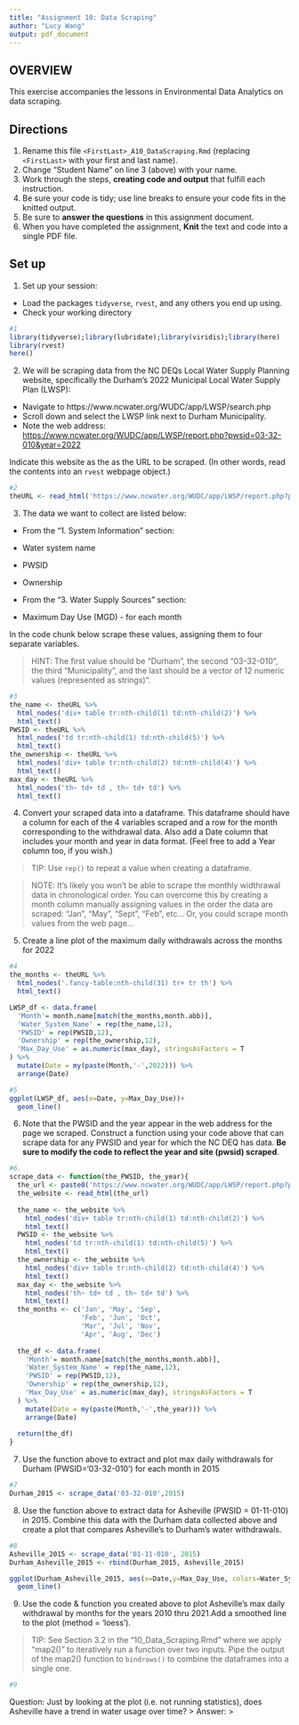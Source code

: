 ```yaml
---
title: "Assignment 10: Data Scraping"
author: "Lucy Wang"
output: pdf_document
---
```


## OVERVIEW

This exercise accompanies the lessons in Environmental Data Analytics on data scraping. 

## Directions
1. Rename this file `<FirstLast>_A10_DataScraping.Rmd` (replacing `<FirstLast>` with your first and last name).
2. Change "Student Name" on line 3 (above) with your name.
3. Work through the steps, **creating code and output** that fulfill each instruction.
4. Be sure your code is tidy; use line breaks to ensure your code fits in the knitted output.
5. Be sure to **answer the questions** in this assignment document.
6. When you have completed the assignment, **Knit** the text and code into a single PDF file.


## Set up 
1. Set up your session:

* Load the packages `tidyverse`, `rvest`, and any others you end up using.
* Check your working directory

```r
#1 
library(tidyverse);library(lubridate);library(viridis);library(here)
library(rvest)
here()

```

2. We will be scraping data from the NC DEQs Local Water Supply Planning website, specifically the Durham's 2022 Municipal Local Water Supply Plan (LWSP): 
 * Navigate to https://www.ncwater.org/WUDC/app/LWSP/search.php
 * Scroll down and select the LWSP link next to Durham Municipality. 
 * Note the web address: <https://www.ncwater.org/WUDC/app/LWSP/report.php?pwsid=03-32-010&year=2022>
 
Indicate this website as the as the URL to be scraped. (In other words, read the contents into an `rvest` webpage object.)

```r
#2 
theURL <- read_html('https://www.ncwater.org/WUDC/app/LWSP/report.php?pwsid=03-32-010&year=2022')
```

3. The data we want to collect are listed below:

* From the "1. System Information" section:
 * Water system name
 * PWSID
 * Ownership
 
* From the "3. Water Supply Sources" section:
 * Maximum Day Use (MGD) - for each month

In the code chunk below scrape these values, assigning them to four separate variables.

>HINT: The first value should be "Durham", the second "03-32-010", the third "Municipality", and the last should be a vector of 12 numeric values (represented as strings)".

```r
#3 
the_name <- theURL %>% 
  html_nodes('div+ table tr:nth-child(1) td:nth-child(2)') %>% 
  html_text()
PWSID <- theURL %>% 
  html_nodes('td tr:nth-child(1) td:nth-child(5)') %>% 
  html_text()
the_ownership <- theURL %>% 
  html_nodes('div+ table tr:nth-child(2) td:nth-child(4)') %>% 
  html_text()
max_day <- theURL %>% 
  html_nodes('th~ td+ td , th~ td+ td') %>% 
  html_text()
```


4. Convert your scraped data into a dataframe. This dataframe should have a column for each of the 4 variables scraped and a row for the month corresponding to the withdrawal data. Also add a Date column that includes your month and year in data format. (Feel free to add a Year column too, if you wish.)

>TIP: Use `rep()` to repeat a value when creating a dataframe.

>NOTE: It's likely you won't be able to scrape the monthly widthrawal data in chronological order. You can overcome this by creating a month column manually assigning values in the order the data are scraped: "Jan", "May", "Sept", "Feb", etc... Or, you could scrape month values from the web page...

5. Create a line plot of the maximum daily withdrawals across the months for 2022

```r
#4 
the_months <- theURL %>% 
  html_nodes('.fancy-table:nth-child(31) tr+ tr th') %>% 
  html_text()

LWSP_df <- data.frame(
  'Month'= month.name[match(the_months,month.abb)],
  'Water_System_Name' = rep(the_name,12),
  'PWSID' = rep(PWSID,12), 
  'Ownership' = rep(the_ownership,12),
  'Max_Day_Use' = as.numeric(max_day), stringsAsFactors = T
) %>% 
  mutate(Date = my(paste(Month,'-',2022))) %>% 
  arrange(Date)

#5 
ggplot(LWSP_df, aes(x=Date, y=Max_Day_Use))+
  geom_line()
```

6. Note that the PWSID and the year appear in the web address for the page we scraped. Construct a function using your code above that can scrape data for any PWSID and year for which the NC DEQ has data. **Be sure to modify the code to reflect the year and site (pwsid) scraped**.

```r
#6. 
scrape_data <- function(the_PWSID, the_year){
  the_url <- paste0('https://www.ncwater.org/WUDC/app/LWSP/report.php?pwsid=', the_PWSID, '&year=', the_year)
  the_website <- read_html(the_url)
  
  the_name <- the_website %>% 
    html_nodes('div+ table tr:nth-child(1) td:nth-child(2)') %>% 
    html_text()
  PWSID <- the_website %>% 
    html_nodes('td tr:nth-child(1) td:nth-child(5)') %>% 
    html_text()
  the_ownership <- the_website %>% 
    html_nodes('div+ table tr:nth-child(2) td:nth-child(4)') %>% 
    html_text()
  max_day <- the_website %>% 
    html_nodes('th~ td+ td , th~ td+ td') %>% 
    html_text()
  the_months <- c('Jan', 'May', 'Sep', 
                  'Feb', 'Jun', 'Oct', 
                  'Mar', 'Jul', 'Nov', 
                  'Apr', 'Aug', 'Dec')
  
  the_df <- data.frame(
    'Month'= month.name[match(the_months,month.abb)],
    'Water_System_Name' = rep(the_name,12),
    'PWSID' = rep(PWSID,12), 
    'Ownership' = rep(the_ownership,12),
    'Max_Day_Use' = as.numeric(max_day), stringsAsFactors = T
  ) %>% 
    mutate(Date = my(paste(Month,'-',the_year))) %>% 
    arrange(Date)
  
  return(the_df)
}

```

7. Use the function above to extract and plot max daily withdrawals for Durham (PWSID='03-32-010') for each month in 2015

```r
#7 
Durham_2015 <- scrape_data('03-32-010',2015)

```

8. Use the function above to extract data for Asheville (PWSID = 01-11-010) in 2015. Combine this data with the Durham data collected above and create a plot that compares Asheville's to Durham's water withdrawals.

```r
#8 
Asheville_2015 <- scrape_data('01-11-010', 2015)
Durham_Asheville_2015 <- rbind(Durham_2015, Asheville_2015)

ggplot(Durham_Asheville_2015, aes(x=Date,y=Max_Day_Use, colors=Water_System_Name))+
  geom_line()
```


9. Use the code & function you created above to plot Asheville's max daily withdrawal by months for the years 2010 thru 2021.Add a smoothed line to the plot (method = 'loess').

> TIP: See Section 3.2 in the "10_Data_Scraping.Rmd" where we apply "map2()" to iteratively run a function over two inputs. Pipe the output of the map2() function to `bindrows()` to combine the dataframes into a single one. 

```r
#9 


```

Question: Just by looking at the plot (i.e. not running statistics), does Asheville have a trend in water usage over time?
> Answer:
>
